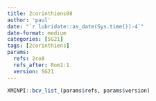 ```yaml
---
title: 2corinthiens08
author: 'paul'
date: "`r lubridate::as_date(Sys.time())-4`"
date-format: medium
categories: [SG21]
tags: [2corinthiens]
params:
  refs: 2co8
  refs_after: Rom1:1
  version: SG21
---
```


```r
XMINPI::bcv_list_(params$refs, params$version)
```

